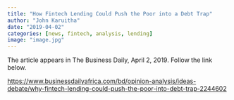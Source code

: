 ```yaml
---
title: "How Fintech Lending Could Push the Poor into a Debt Trap"
author: "John Karuitha"
date: "2019-04-02"
categories: [news, fintech, analysis, lending]
image: "image.jpg"
---
```


The article appears in The Business Daily, April 2, 2019. Follow the link below.

<https://www.businessdailyafrica.com/bd/opinion-analysis/ideas-debate/why-fintech-lending-could-push-the-poor-into-debt-trap-2244602>

	
